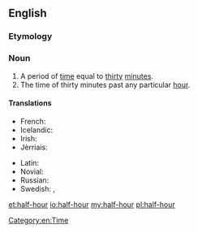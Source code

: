 ==English==

===Etymology===
{{prefix|half|hour}}

===Noun===
{{en-noun|head=[[half]]-[[hour]]}}

# A period of [[time]] equal to [[thirty]] [[minute]]s.
# The time of thirty minutes past any particular [[hour]].

====Translations====
{{trans-top|thirty minutes}}
* French: {{t+|fr|demi-heure|f}}
* Icelandic: {{t-|is|hálftími|m}}
* Irish: {{t-|ga|leathuair}}
* Jèrriais: {{tø|roa-jer|démi-heuthe|f}}
{{trans-mid}}
* Latin: {{t-|la|semihora|alt=sēmihōra|f}}
* Novial: {{tø|nov|mihore}}
* Russian: {{t+|ru|полчаса|n|p|tr=polčasá|sc=Cyrl}}
* Swedish: {{t+|sv|halvtimme|c}}, {{t+|sv|halvtimma|c}}
{{trans-bottom}}

[[Category:en:Time]]

[[et:half-hour]]
[[io:half-hour]]
[[my:half-hour]]
[[pl:half-hour]]